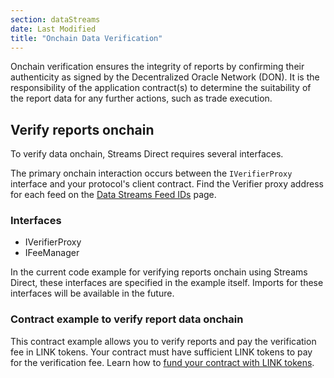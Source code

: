 ```yaml
---
section: dataStreams
date: Last Modified
title: "Onchain Data Verification"
---
```



<Aside type="caution" title="Onchain Data Verification">
  Onchain verification ensures the integrity of reports by confirming their authenticity as signed by the Decentralized
  Oracle Network (DON). It is the responsibility of the application contract(s) to determine the suitability of the
  report data for any further actions, such as trade execution.
</Aside>

<DataStreams section="dsNotes" />

## Verify reports onchain

To verify data onchain, Streams Direct requires several interfaces.

The primary onchain interaction occurs between the `IVerifierProxy` interface and your protocol's client contract. Find the Verifier proxy address for each feed on the [Data Streams Feed IDs](/data-streams/stream-ids) page.

### Interfaces

- IVerifierProxy
- IFeeManager

In the current code example for verifying reports onchain using Streams Direct, these interfaces are specified in the example itself. Imports for these interfaces will be available in the future.

### Contract example to verify report data onchain

This contract example allows you to verify reports and pay the verification fee in LINK tokens. Your contract must have sufficient LINK tokens to pay for the verification fee. Learn how to [fund your contract with LINK tokens](/resources/fund-your-contract).

<DataStreams section="asideDisclaimer" />

<CodeSample src="samples/DataStreams/ClientReportsVerifier.sol" />
